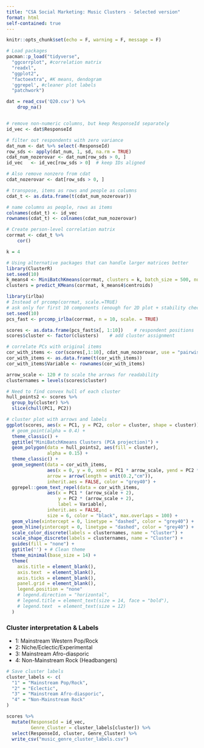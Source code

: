 ```yaml
---
title: "CSA Social Marketing: Music Clusters - Selected version"
format: html
self-contained: true
---
```


```r
knitr::opts_chunk$set(echo = F, warning = F, message = F)
```

```r

# Load packages
pacman::p_load("tidyverse", 
  "ggcorrplot", #correlation matrix
  "readxl", 
  "ggplot2", 
  "factoextra", #K means, dendogram
  'ggrepel', #cleaner plot labels
  "patchwork")
```

```r
dat = read_csv('Q20.csv') %>% 
    drop_na()


# remove non-numeric columns, but keep ResponseId separately
id_vec <- dat$ResponseId

# filter out respondents with zero variance
dat_num <- dat %>% select(-ResponseId)
row_sds <- apply(dat_num, 1, sd, na.rm = TRUE)
cdat_num_nozerovar <- dat_num[row_sds > 0, ]
id_vec   <- id_vec[row_sds > 0]  # keep IDs aligned

# Also remove nonzero from cdat
cdat_nozerovar <- dat[row_sds > 0, ]

# transpose, items as rows and people as columns
cdat_t <- as.data.frame(t(cdat_num_nozerovar))

# name columns as people, rows as items
colnames(cdat_t) <- id_vec
rownames(cdat_t) <- colnames(cdat_num_nozerovar)

# Create person-level correlation matrix
corrmat <- cdat_t %>% 
    cor() 
```

```r
k = 4

# Using alternative packages that can handle larger matrices better
library(ClusterR)
set.seed(10)
k_means4 <- MiniBatchKmeans(corrmat, clusters = k, batch_size = 500, num_init = 10)
clusters = predict_KMeans(corrmat, k_means4$centroids)

```

```r
library(irlba)
# Instead of prcomp(corrmat, scale.=TRUE)
# ask only for first 10 components (enough for 2D plot + stability checks)
set.seed(10)
pcs_fast <- prcomp_irlba(corrmat, n = 10, scale. = TRUE)
```

```r
scores <- as.data.frame(pcs_fast$x[, 1:10])    # respondent positions
scores$cluster <- factor(clusters)    # add cluster assignment

# correlate PCs with original items
cor_with_items <- cor(scores[,1:10], cdat_num_nozerovar, use = "pairwise.complete.obs")
cor_with_items <- as.data.frame(t(cor_with_items))  
cor_with_items$Variable <- rownames(cor_with_items)

arrow_scale <- 120 # to scale the arrows for readability
clusternames = levels(scores$cluster)

# Need to find convex hull of each cluster
hull_points2 <- scores %>%
  group_by(cluster) %>%
  slice(chull(PC1, PC2))

# cluster plot with arrows and labels
ggplot(scores, aes(x = PC1, y = PC2, color = cluster, shape = cluster)) +
  # geom_point(alpha = 0.4) +
  theme_classic() +
  ggtitle("MiniBatchKmeans Clusters (PCA projection)") +
  geom_polygon(data = hull_points2, aes(fill = cluster), 
               alpha = 0.15) +
  theme_classic() +
  geom_segment(data = cor_with_items,
               aes(x = 0, y = 0, xend = PC1 * arrow_scale, yend = PC2 * arrow_scale),
               arrow = arrow(length = unit(0.2,"cm")),
               inherit.aes = FALSE, color = "grey40") +
  ggrepel::geom_text_repel(data = cor_with_items,
               aes(x = PC1 * (arrow_scale + 2),
                   y = PC2 * (arrow_scale + 2),
                   label = Variable),
               inherit.aes = FALSE,
               size = 6, color = "black", max.overlaps = 100) +
  geom_vline(xintercept = 0, linetype = "dashed", color = "grey40") + 
  geom_hline(yintercept = 0, linetype = "dashed", color = "grey40") +
  scale_color_discrete(labels = clusternames, name = "Cluster") +
  scale_shape_discrete(labels = clusternames, name = "Cluster") +
  guides(fill = "none") +
  ggtitle('') + # Clean theme
  theme_minimal(base_size = 14) +
  theme(
    axis.title = element_blank(),
    axis.text  = element_blank(),
    axis.ticks = element_blank(),
    panel.grid = element_blank(),
    legend.position = "none"
    # legend.direction = "horizontal",
    # legend.title = element_text(size = 14, face = "bold"),
    # legend.text  = element_text(size = 12)
  )
```

### Cluster interpretation & Labels

- 1: Mainstream Western Pop/Rock
- 2: Niche/Eclectic/Experimental
- 3: Mainstream Afro-diasporic
- 4: Non-Mainstream Rock (Headbangers)


```r
# Save cluster labels
cluster_labels <- c(
  "1" = "Mainstream Pop/Rock",
  "2" = "Eclectic",
  "3" = "Mainstream Afro-diasporic",
  "4" = "Non-Mainstream Rock"
)

scores %>% 
  mutate(ResponseId = id_vec,
         Genre_Cluster = cluster_labels[cluster]) %>%
  select(ResponseId, cluster, Genre_Cluster) %>% 
  write_csv("music_genre_cluster_labels.csv")
```
